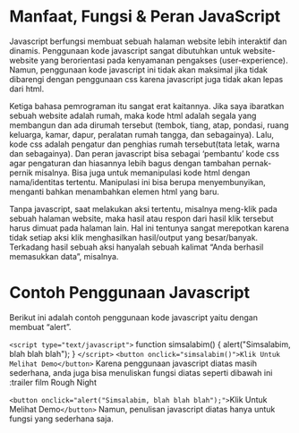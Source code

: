 # Manfaat, Fungsi & Peran JavaScript

Javascript berfungsi membuat sebuah halaman website lebih interaktif dan dinamis. Penggunaan kode javascript sangat dibutuhkan untuk website-website yang berorientasi pada kenyamanan pengakses (user-experience). Namun, penggunaan kode javascript ini tidak akan maksimal jika tidak dibarengi dengan penggunaan css karena javascript juga tidak akan lepas dari html.

Ketiga bahasa pemrograman itu sangat erat kaitannya. Jika saya ibaratkan sebuah website adalah rumah, maka kode html adalah segala yang membangun dan ada dirumah tersebut (tembok, tiang, atap, pondasi, ruang keluarga, kamar, dapur, peralatan rumah tangga, dan sebagainya). Lalu, kode css adalah pengatur dan penghias rumah tersebut(tata letak, warna dan sebagainya). Dan peran javascript bisa sebagai ‘pembantu’ kode css agar pengaturan dan hiasannya lebih bagus dengan tambahan pernak-pernik misalnya. Bisa juga untuk memanipulasi kode html dengan nama/identitas tertentu. Manipulasi ini bisa berupa menyembunyikan, menganti bahkan menambahkan elemen html yang baru.

Tanpa javascript, saat melakukan aksi tertentu, misalnya meng-klik pada sebuah halaman website, maka hasil atau respon dari hasil klik tersebut harus dimuat pada halaman lain. Hal ini tentunya sangat merepotkan karena tidak setiap aksi klik menghasilkan hasil/output yang besar/banyak. Terkadang hasil sebuah aksi hanyalah sebuah kalimat “Anda berhasil memasukkan data”, misalnya.

# Contoh Penggunaan Javascript

Berikut ini adalah contoh penggunaan kode javascript yaitu dengan membuat “alert”.

`<script type="text/javascript">`
function simsalabim() {
alert("Simsalabim, blah blah blah");
}
`</script>`
`<button onclick="simsalabim()">Klik Untuk Melihat Demo</button>`
Karena penggunaan javascript diatas masih sederhana, anda juga bisa menuliskan fungsi diatas seperti dibawah ini :trailer film Rough Night

`<button onclick="alert("Simsalabim, blah blah blah");">`Klik Untuk Melihat Demo`</button>`
Namun, penulisan javascript diatas hanya untuk fungsi yang sederhana saja.

